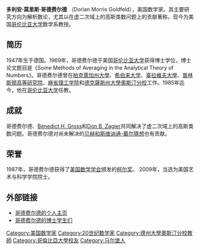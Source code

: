 {{Infobox_Person
| name = 多利安·哥德费尔德
| image = Dorian Goldfeld.jpg
| occupation= 
| period = 
| birth_name=
| other_names =
| sex = 男
 |birth_date= 1947年1月21日
| birth_place= [[德国|德国]][[馬爾堡_(德國)|馬爾堡]]
}}

{{unreferenced|time=2011-12-02T04:35:34+00:00}}
'''多利安·莫里斯·哥德费尔德''' （Dorian Morris Goldfeld），美国数学家。其主要研究方向为解析数论，尤其以在虚二次域上的高斯类数问题上的贡献著称。现今为美国[[哥伦比亚大学|哥伦比亚大学]]数学系教授。

== 简历 ==
1947年生于德国。1969年，哥德费尔德于美国[[哥伦比亚大学|哥伦比亚大学]]获得博士学位，博士论文题目是《Some Methods of Averaging in the Analytical Theory of Numbers》。哥德费尔德曾在[[柏克萊加州大學|柏克萊加州大學]]、[[希伯来大学|希伯来大学]]、[[臺拉維夫大學|臺拉維夫大學]]、[[普林斯顿高等研究院|普林斯顿高等研究院]]、[[麻省理工学院|麻省理工学院]]和[[德克薩斯州大學奧斯汀分校|德克薩斯州大學奧斯汀分校]]工作。1985年迄今，他在[[哥伦比亚大学|哥伦比亚大学]]任教。
== 成就 ==
哥德费尔德、[[Benedict_H._Gross|Benedict H. Gross]]和[[Don_B._Zagier|Don B. Zagier]]共同解决了虚二次域上的高斯类数问题。哥德费尔德对尚未解决的[[贝赫和斯维讷通-戴尔猜想|贝赫和斯维讷通-戴尔猜想]]也有贡献。

== 荣誉 ==
1987年，哥德费尔德获得了[[美国数学学会|美国数学学会]]颁发的[[柯尔奖|柯尔奖]]。
2009年，当选为美国艺术与科学学院院士。

== 外部链接 ==
* [http://www.math.columbia.edu/~goldfeld/ 哥德费尔德的个人主页]{{Wayback|url=http://www.math.columbia.edu/~goldfeld/ |date=20111114171044 }}
* [http://genealogy.math.ndsu.nodak.edu/id.php?id=37491&fChrono=1 哥德费尔德的博士学生们]{{Wayback|url=http://genealogy.math.ndsu.nodak.edu/id.php?id=37491&fChrono=1 |date=20121026080913 }}

{{Authority control}}
{{DEFAULTSORT:Ge哥}}
[[Category:美国数学家|Category:美国数学家]]
[[Category:20世纪数学家|Category:20世纪数学家]]
[[Category:德州大學奧斯汀分校教師|Category:德州大學奧斯汀分校教師]]
[[Category:哥倫比亞大學校友|Category:哥倫比亞大學校友]]
[[Category:马尔堡人|Category:马尔堡人]]